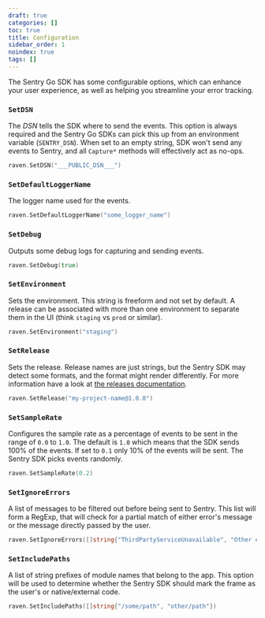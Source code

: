 ```yaml
---
draft: true
categories: []
toc: true
title: Configuration
sidebar_order: 1
noindex: true
tags: []
---
```


The Sentry Go SDK has some configurable options, which can enhance your user experience,
as well as helping you streamline your error tracking.

### `SetDSN`

The _DSN_ tells the SDK where to send the events. This option is always required
and the Sentry Go SDKs can pick this up from an environment variable (`SENTRY_DSN`).
When set to an empty string, SDK won't send any events to Sentry, and all `Capture*` methods
will effectively act as no-ops.

```go
raven.SetDSN("___PUBLIC_DSN___")
```

### `SetDefaultLoggerName`

The logger name used for the events.

```go
raven.SetDefaultLoggerName("some_logger_name")
```

### `SetDebug`

Outputs some debug logs for capturing and sending events.

```go
raven.SetDebug(true)
```

### `SetEnvironment`

Sets the environment. This string is freeform and not set by default. A release can be associated
with more than one environment to separate them in the UI (think `staging` vs `prod` or similar).

```go
raven.SetEnvironment("staging")
```

### `SetRelease`

Sets the release. Release names are just strings, but the Sentry SDK may detect some formats,
and the format might render differently.
For more information have a look at [the releases documentation](/product/releases/).

```go
raven.SetRelease("my-project-name@1.0.0")
```

### `SetSampleRate`

Configures the sample rate as a percentage of events to be sent in the range of `0.0` to `1.0`. The
default is `1.0` which means that the SDK sends 100% of the events. If set to `0.1` only 10% of the events
will be sent. The Sentry SDK picks events randomly.

```go
raven.SetSampleRate(0.2)
```

### `SetIgnoreErrors`

A list of messages to be filtered out before being sent to Sentry. This list will form a RegExp,
that will check for a partial match of either error's message or the message directly passed by the user.

```go
raven.SetIgnoreErrors([]string{"ThirdPartyServiceUnavailable", "Other error that we want to ignore"})
```

### `SetIncludePaths`

A list of string prefixes of module names that belong to the app. This option will be used to determine
whether the Sentry SDK should mark the frame as the user's or native/external code.

```go
raven.SetIncludePaths([]string{"/some/path", "other/path"})
```
